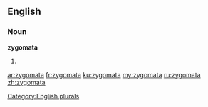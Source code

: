 ==English==

===Noun===
'''zygomata'''

# {{plural of|zygoma}}

[[Category:English plurals]]

[[ar:zygomata]]
[[fr:zygomata]]
[[ku:zygomata]]
[[my:zygomata]]
[[ru:zygomata]]
[[zh:zygomata]]